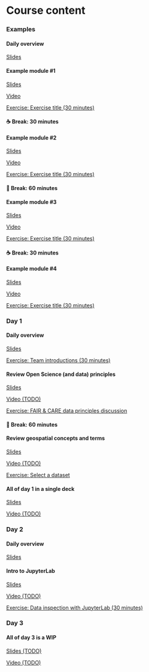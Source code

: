 <!-- vim: set ft=markdown: -->
# Course content

### Examples

:::::: {.schedule-item .module}
#### Daily overview

::: {.module-resource .slides}
[Slides](https://example.com)
:::
::::::

:::::: {.schedule-item .module}
#### Example module #1

::: {.module-resource .slides}
[Slides](https://example.com)
:::

::: {.module-resource .video}
[Video](https://example.com)
:::

::: {.module-resource .exercise}
[Exercise: Exercise title (30 minutes)](https://example.com)
:::
::::::

::: {.schedule-item .break}
#### ☕ Break: 30 minutes
:::

:::::: {.schedule-item .module}
#### Example module #2

::: {.module-resource .slides}
[Slides](https://example.com)
:::

::: {.module-resource .video}
[Video](https://example.com)
:::

::: {.module-resource .exercise}
[Exercise: Exercise title (30 minutes)](https://example.com)
:::
::::::

::: {.schedule-item .break}
#### 🥪 Break: 60 minutes
:::

:::::: {.schedule-item .module}
#### Example module #3

::: {.module-resource .slides}
[Slides](https://example.com)
:::

::: {.module-resource .video}
[Video](https://example.com)
:::

::: {.module-resource .exercise}
[Exercise: Exercise title (30 minutes)](https://example.com)
:::
::::::

::: {.schedule-item .break}
#### ☕ Break: 30 minutes
:::

:::::: {.schedule-item .module}
#### Example module #4

::: {.module-resource .slides}
[Slides](https://example.com)
:::

::: {.module-resource .video}
[Video](https://example.com)
:::

::: {.module-resource .exercise}
[Exercise: Exercise title (30 minutes)](https://example.com)
:::
::::::


### Day 1

:::::: {.schedule-item .module}
#### Daily overview

::: {.module-resource .slides}
[Slides](slides/day-1-overview.qmd)
:::

::: {.module-resource .exercise}
[Exercise: Team introductions (30 minutes)](exercises/team-introductions.qmd)
:::
::::::


:::::: {.schedule-item .module}
#### Review Open Science (and data) principles

::: {.module-resource .slides}
[Slides](slides/open-science-and-data.qmd)
:::

::: {.module-resource .video}
[Video (TODO)](https://example.com)
:::

::: {.module-resource .exercise}
[Exercise: FAIR & CARE data principles discussion](exercises/fair-care.qmd)
:::
::::::


::: {.schedule-item .break}
#### 🥪 Break: 60 minutes
:::


:::::: {.schedule-item .module}
#### Review geospatial concepts and terms

::: {.module-resource .slides}
[Slides](slides/geospatial-concepts-and-terms.qmd)
:::

::: {.module-resource .video}
[Video (TODO)](https://example.com)
:::

::: {.module-resource .exercise}
[Exercise: Select a dataset](exercises/select-a-dataset.qmd)
:::
::::::

:::::: {.schedule-item .module}
#### All of day 1 in a single deck

::: {.module-resource .slides}
[Slides](slides/day-1.qmd)
:::

::: {.module-resource .video}
[Video (TODO)](https://example.com)
:::
::::::


### Day 2

:::::: {.schedule-item .module}
#### Daily overview

::: {.module-resource .slides}
[Slides](slides/day-2-overview.qmd)
:::
::::::

:::::: {.schedule-item .module}
#### Intro to JupyterLab

::: {.module-resource .slides}
[Slides](slides/intro-to-jupyterlab.qmd)
:::

::: {.module-resource .video}
[Video (TODO)](https://example.com)
:::

::: {.module-resource .exercise}
[Exercise: Data inspection with JupyterLab (30 minutes)](exercises/data-inspection-with-jupyterlab.qmd)
:::
::::::


### Day 3

:::::: {.schedule-item .module}
#### All of day 3 is a WIP

::: {.module-resource .slides}
[Slides (TODO)](slides/day-3.qmd)
:::

::: {.module-resource .video}
[Video (TODO)](https://example.com)
:::
::::::
